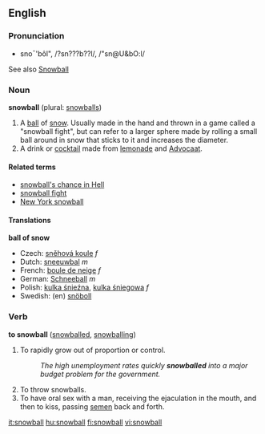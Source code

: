 ==English==
===Pronunciation===
*sno¯'bôl", /?sn???b??l/, /"sn@U&bO:l/

See also [[Snowball]]
===Noun===
'''snowball''' (plural: [[snowballs]])

#A [[ball]] of [[snow]].  Usually made in the hand and thrown in a game called a "snowball fight", but can refer to a larger sphere made by rolling a small ball around in snow that sticks to it and increases the diameter.
#A drink or [[cocktail]] made from [[lemonade]] and [[Advocaat]].

==== Related terms ====
*[[snowball's chance in Hell]]
*[[snowball fight]]
*[[New York snowball]]

==== Translations ====
'''ball of snow'''
*Czech: [[sněhová koule]] ''f'' 
*Dutch: [[sneeuwbal]] ''m''
*French: [[boule de neige]] ''f''
*German: [[Schneeball]] ''m''
*Polish: [[kulka śnieźna]], [[kulka śniegowa]] ''f''
*Swedish: (en) [[snöboll]]

===Verb===
'''to snowball''' ([[snowballed]], [[snowballing]])

#To rapidly grow out of proportion or control.
#:''The high unemployment rates quickly '''snowballed''' into a major budget problem for the government.''
#To throw snowballs.
#To have oral sex with a man, receiving the ejaculation in the mouth, and then to kiss, passing [[semen]] back and forth.

[[it:snowball]]
[[hu:snowball]]
[[fi:snowball]]
[[vi:snowball]]